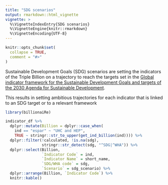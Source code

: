 ```yaml
---
title: "SDG scenarios"
output: rmarkdown::html_vignette
vignette: >
  %\VignetteIndexEntry{SDG scenarios}
  %\VignetteEngine{knitr::rmarkdown}
  %\VignetteEncoding{UTF-8}
---
```


```r
knitr::opts_chunk$set(
  collapse = TRUE,
  comment = "#>"
)
```

Sustainable Development Goals (SDG) scenarios are setting the indicators of the Triple Billion on a trajectory to reach the targets set in the [Global indicator framework for the Sustainable Development Goals and targets of the 2030 Agenda for Sustainable Development](https://unstats.un.org/sdgs/indicators/Global%20Indicator%20Framework%20after%202022%20refinement_Eng.pdf).

This results in setting ambitious trajectories for each indicator that is linked to an SDG target or to a relevant framework

```r
library(billionaiRe)

indicator_df %>% 
  dplyr::mutate(Billion = dplyr::case_when(
    ind == "espar" ~ "UHC and HEP",
    TRUE ~ stringr::str_to_upper(get_ind_billion(ind)))) %>% 
  dplyr::filter(!calculated, !is.na(sdg),
                stringr::str_detect(sdg, "^SDG|^WHA")) %>%
  dplyr::select(Billion,
                `Indicator Code` = ind,
                `Indicator Name` = short_name,
                `SDG/WHA code` = sdg,
                `Scenario` = sdg_scenario) %>% 
  dplyr::arrange(Billion, `Indicator Code`) %>% 
  knitr::kable()
```
